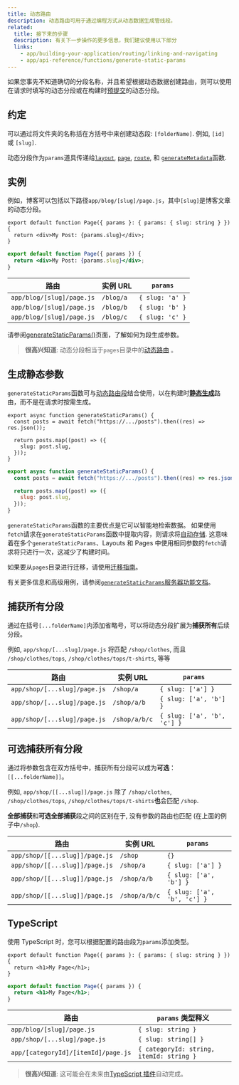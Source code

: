 ```yaml
---
title: 动态路由
description: 动态路由可用于通过编程方式从动态数据生成管线段。
related:
  title: 接下来的步骤
  description: 有关下一步操作的更多信息，我们建议使用以下部分
  links:
    - app/building-your-application/routing/linking-and-navigating
    - app/api-reference/functions/generate-static-params
---
```


如果您事先不知道确切的分段名称，并且希望根据动态数据创建路由，则可以使用在请求时填写的动态分段或在构建时[预提交](#generating-static-params)的动态分段。

## 约定

可以通过将文件夹的名称括在方括号中来创建动态段: `[folderName]`. 例如, `[id]` 或 `[slug]`.

动态分段作为`params`道具传递给[`layout`](/docs/app/api-reference/file-conventions/layout), [`page`](/docs/app/api-reference/file-conventions/page), [`route`](/docs/app/building-your-application/routing/route-handlers), 和 [`generateMetadata`](/docs/app/api-reference/functions/generate-metadata#generatemetadata-function)函数.

## 实例

例如，博客可以包括以下路径`app/blog/[slug]/page.js`，其中`[slug]`是博客文章的动态分段。

```tsx filename="app/blog/[slug]/page.tsx" switcher
export default function Page({ params }: { params: { slug: string } }) {
  return <div>My Post: {params.slug}</div>;
}
```

```jsx filename="app/blog/[slug]/page.js" switcher
export default function Page({ params }) {
  return <div>My Post: {params.slug}</div>;
}
```

| 路由                      | 实例 URL  | `params`        |
| ------------------------- | --------- | --------------- |
| `app/blog/[slug]/page.js` | `/blog/a` | `{ slug: 'a' }` |
| `app/blog/[slug]/page.js` | `/blog/b` | `{ slug: 'b' }` |
| `app/blog/[slug]/page.js` | `/blog/c` | `{ slug: 'c' }` |

请参阅[generateStaticParams()](#generating-static-params)页面，了解如何为段生成参数。

> **很高兴知道**: 动态分段相当于`pages`目录中的[动态路由](/docs/app/building-your-application/routing/dynamic-routes) 。

## 生成静态参数

`generateStaticParams`函数可与[动态路由段](/docs/app/building-your-application/routing/dynamic-routes)结合使用，以在构建时[**静态生成**](/docs/app/building-your-application/rendering/server-components#static-rendering-default)路由，而不是在请求时按需生成。

```tsx filename="app/blog/[slug]/page.tsx" switcher
export async function generateStaticParams() {
  const posts = await fetch("https://.../posts").then((res) => res.json());

  return posts.map((post) => ({
    slug: post.slug,
  }));
}
```

```jsx filename="app/blog/[slug]/page.js" switcher
export async function generateStaticParams() {
  const posts = await fetch("https://.../posts").then((res) => res.json());

  return posts.map((post) => ({
    slug: post.slug,
  }));
}
```

`generateStaticParams`函数的主要优点是它可以智能地检索数据。 如果使用`fetch`请求在`generateStaticParams`函数中提取内容，则请求将[自动存储](/docs/app/building-your-application/caching#request-memoization). 这意味着在多个`generateStaticParams`、Layouts 和 Pages 中使用相同参数的`fetch`请求将只进行一次，这减少了构建时间。

如果要从`pages`目录进行迁移，请使用[迁移指南](/docs/app/building-your-application/upgrading/app-router-migration#dynamic-paths-getstaticpaths)。

有关更多信息和高级用例，请参阅[`generateStaticParams`服务器功能文档](/docs/app/api-reference/functions/generate-static-params)。

## 捕获所有分段

通过在括号`[...folderName]`内添加省略号，可以将动态分段扩展为**捕获所有**后续分段。

例如, `app/shop/[...slug]/page.js` 将匹配 `/shop/clothes`, 而且 `/shop/clothes/tops`, `/shop/clothes/tops/t-shirts`, 等等

| 路由                         | 实例 URL      | `params`                    |
| ---------------------------- | ------------- | --------------------------- |
| `app/shop/[...slug]/page.js` | `/shop/a`     | `{ slug: ['a'] }`           |
| `app/shop/[...slug]/page.js` | `/shop/a/b`   | `{ slug: ['a', 'b'] }`      |
| `app/shop/[...slug]/page.js` | `/shop/a/b/c` | `{ slug: ['a', 'b', 'c'] }` |

## 可选捕获所有分段

通过将参数包含在双方括号中，捕获所有分段可以成为**可选**：`[[...folderName]]`。

例如, `app/shop/[[...slug]]/page.js` 除了 `/shop/clothes`, `/shop/clothes/tops`, `/shop/clothes/tops/t-shirts`**也**会匹配 `/shop`.

**全部捕获**和**可选全部捕获**段之间的区别在于, 没有参数的路由也匹配 (在上面的例子中`/shop`).

| 路由                           | 实例 URL      | `params`                    |
| ------------------------------ | ------------- | --------------------------- |
| `app/shop/[[...slug]]/page.js` | `/shop`       | `{}`                        |
| `app/shop/[[...slug]]/page.js` | `/shop/a`     | `{ slug: ['a'] }`           |
| `app/shop/[[...slug]]/page.js` | `/shop/a/b`   | `{ slug: ['a', 'b'] }`      |
| `app/shop/[[...slug]]/page.js` | `/shop/a/b/c` | `{ slug: ['a', 'b', 'c'] }` |

## TypeScript

使用 TypeScript 时，您可以根据配置的路由段为`params`添加类型。

```tsx filename="app/blog/[slug]/page.tsx" switcher
export default function Page({ params }: { params: { slug: string } }) {
  return <h1>My Page</h1>;
}
```

```jsx filename="app/blog/[slug]/page.js" switcher
export default function Page({ params }) {
  return <h1>My Page</h1>;
}
```

| 路由                                | `params` 类型释义                        |
| ----------------------------------- | ---------------------------------------- |
| `app/blog/[slug]/page.js`           | `{ slug: string }`                       |
| `app/shop/[...slug]/page.js`        | `{ slug: string[] }`                     |
| `app/[categoryId]/[itemId]/page.js` | `{ categoryId: string, itemId: string }` |

> **很高兴知道**: 这可能会在未来由[TypeScript 插件](/docs/app/building-your-application/configuring/typescript#typescript-plugin)自动完成。
